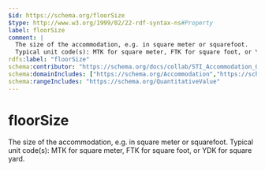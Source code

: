 ```yaml
---
$id: https://schema.org/floorSize
$type: http://www.w3.org/1999/02/22-rdf-syntax-ns#Property
label: floorSize
comment: |
  The size of the accommodation, e.g. in square meter or squarefoot.
  Typical unit code(s): MTK for square meter, FTK for square foot, or YDK for square yard.
rdfs:label: "floorSize"
schema:contributor: "https://schema.org/docs/collab/STI_Accommodation_Ontology"
schema:domainIncludes: ["https://schema.org/Accommodation","https://schema.org/FloorPlan"]
schema:rangeIncludes: "https://schema.org/QuantitativeValue"
---
```


# floorSize

The size of the accommodation, e.g. in square meter or squarefoot.
Typical unit code(s): MTK for square meter, FTK for square foot, or YDK for square yard.

